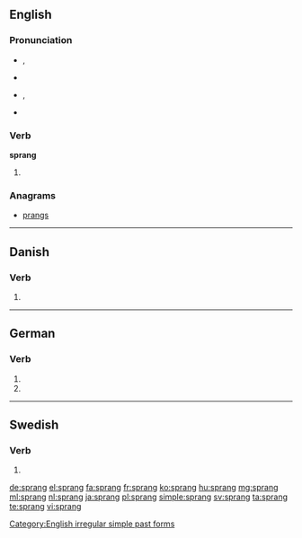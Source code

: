 ==English==

===Pronunciation===
* {{enPR|sprăng}}, {{IPA|/spɹæŋ/}}
* {{audio|en-us-sprang.ogg|Audio (US)}}
* {{context|also|lang=en}} {{a|US}} {{enPR|sprāng}}, {{IPA|/spɹeɪŋ/}}
* {{rhymes|æŋ}}

===Verb===
'''sprang'''

# {{en-simple past of|spring}}

===Anagrams===
* [[prangs#English|prangs]]

[[Category:English irregular simple past forms]]

----

==Danish==

===Verb===
{{head|da|verb form}}

# {{past tense of|springe|lang=da}}

----

==German==

===Verb===
{{head|de}}

# {{de-verb form of|springen|1|s|v}}
# {{de-verb form of|springen|3|s|v}}

----

==Swedish==

===Verb===
{{head|sv|verb form}}

# {{sv-verb-form-past|springa}}

[[de:sprang]]
[[el:sprang]]
[[fa:sprang]]
[[fr:sprang]]
[[ko:sprang]]
[[hu:sprang]]
[[mg:sprang]]
[[ml:sprang]]
[[nl:sprang]]
[[ja:sprang]]
[[pl:sprang]]
[[simple:sprang]]
[[sv:sprang]]
[[ta:sprang]]
[[te:sprang]]
[[vi:sprang]]